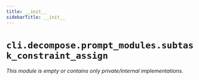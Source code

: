 ```yaml
---
title: __init__
sidebarTitle: __init__
---
```


# `cli.decompose.prompt_modules.subtask_constraint_assign`

*This module is empty or contains only private/internal implementations.*
